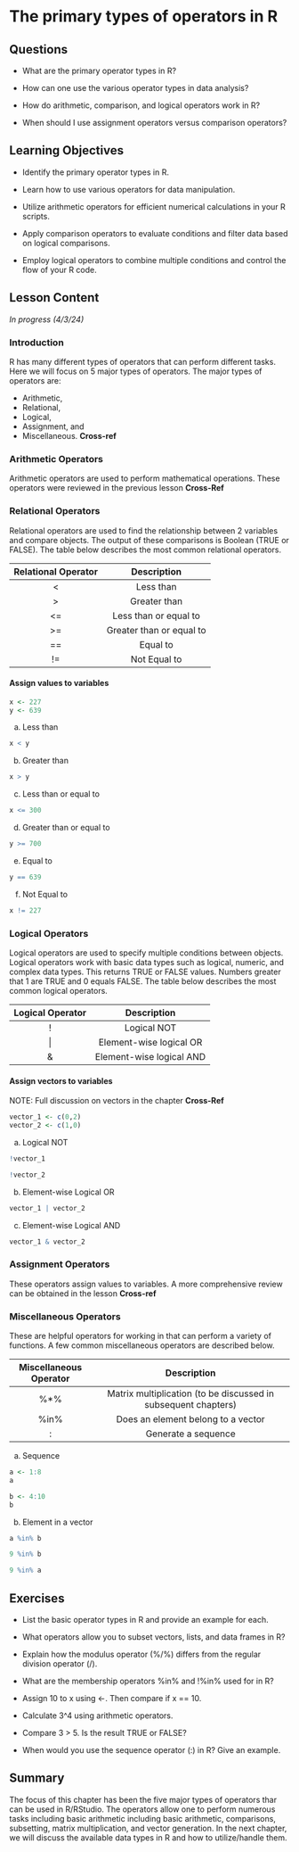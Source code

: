 # The primary types of operators in R {#sec-operators}

## Questions

-   What are the primary operator types in R?

-   How can one use the various operator types in data analysis?

-   How do arithmetic, comparison, and logical operators work in R?

-   When should I use assignment operators versus comparison operators?

## Learning Objectives

-   Identify the primary operator types in R.

-   Learn how to use various operators for data manipulation.

-   Utilize arithmetic operators for efficient numerical calculations in your R scripts.

-   Apply comparison operators to evaluate conditions and filter data based on logical comparisons.

-   Employ logical operators to combine multiple conditions and control the flow of your R code.

## Lesson Content

*In progress (4/3/24)*

### Introduction

R has many different types of operators that can perform different tasks.
Here we will focus on 5 major types of operators. The major types of operators are:

- Arithmetic,
- Relational,
- Logical,
- Assignment, and
- Miscellaneous. **Cross-ref**

### Arithmetic Operators

Arithmetic operators are used to perform mathematical operations. These operators were reviewed in the previous lesson **Cross-Ref**

### Relational Operators

Relational operators are used to find the relationship between 2 variables and compare objects. The output of these comparisons is Boolean (TRUE or FALSE). The table below describes the most common relational operators.

| Relational Operator |       Description        |
|:-------------------:|:------------------------:|
|         \<          |        Less than         |
|         \>          |       Greater than       |
|         \<=         |  Less than or equal to   |
|         \>=         | Greater than or equal to |
|         ==          |         Equal to         |
|         !=          |       Not Equal to       |

#### Assign values to variables

```r
x <- 227
y <- 639
```

a. Less than

```r
x < y
```

b. Greater than

```r
x > y
```

c. Less than or equal to

```r
x <= 300
```

d. Greater than or equal to

```r
y >= 700
```

e. Equal to

```r
y == 639
```

f. Not Equal to

```r
x != 227
```

### Logical Operators

Logical operators are used to specify multiple conditions between objects. Logical operators work with basic data types such as logical, numeric, and complex data types. This returns TRUE or FALSE values. Numbers greater that 1 are TRUE and 0 equals FALSE. The table below describes the most common logical operators.

| Logical Operator |       Description        |
|:----------------:|:------------------------:|
|        !         |       Logical NOT        |
|        \|        | Element-wise logical OR  |
|        &         | Element-wise logical AND |

#### Assign vectors to variables

NOTE: 
Full discussion on vectors in the chapter **Cross-Ref**

```r
vector_1 <- c(0,2)
vector_2 <- c(1,0)
```

a. Logical NOT

```r
!vector_1
```

```r
!vector_2
```

b. Element-wise Logical OR

```r
vector_1 | vector_2
```

c. Element-wise Logical AND

```r
vector_1 & vector_2
```

### Assignment Operators

These operators assign values to variables. A more comprehensive review can be obtained in the lesson **Cross-ref**

### Miscellaneous Operators

These are helpful operators for working in that can perform a variety of functions. A few common miscellaneous operators are described below.

| Miscellaneous Operator |                          Description                           |
|:-------------------:|:-------------------------------------------------:|
|          %\*%          | Matrix multiplication (to be discussed in subsequent chapters) |
|          %in%          |               Does an element belong to a vector               |
|           :            |                      Generate a sequence                       |

a. Sequence

```r
a <- 1:8
a
```

```r
b <- 4:10
b
```

b. Element in a vector

```r
a %in% b
```

```r
9 %in% b
```

```r
9 %in% a
```

## Exercises

-   List the basic operator types in R and provide an example for each.

-   What operators allow you to subset vectors, lists, and data frames in R?

-   Explain how the modulus operator (%/%) differs from the regular division operator (/).

-   What are the membership operators %in% and !%in% used for in R?

-   Assign 10 to x using \<-. Then compare if x == 10.

-   Calculate 3\^4 using arithmetic operators.

-   Compare 3 \> 5. Is the result TRUE or FALSE?

-   When would you use the sequence operator (:) in R? Give an example.

## Summary

The focus of this chapter has been the five major types of operators thar can be used in R/RStudio. The operators allow one to perform numerous tasks including basic arithmetic including basic arithmetic, comparisons, subsetting, matrix multiplication, and vector generation. In the next chapter, we will discuss the available data types in R and how to utilize/handle them.
